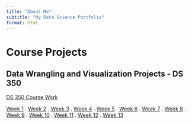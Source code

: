 ```yaml
---
title: "About Me"
subtitle: "My Data Science Portfolio"
format: html
---
```


# Course Projects 

## Data Wrangling and Visualization Projects - DS 350
[DS 350 Course Work](350_projects.qmd)

[Week 1](/350_Projects/Week_01/week_01.qmd)   .   [Week 2](/350_Projects/Week_02/week_02.qmd)   .   [Week 3](/350_Projects/Week_03/week_03.qmd)   .   [Week 4](/350_Projects/Week_04/week_04.qmd)   .   [Week 5](/350_Projects/Week_05/week_05.qmd)   .   [Week 6](/350_Projects/Week_06/week_06.qmd)   .   [Week 7](/350_Projects/Week_07/week_07.qmd)   .   [Week 8](/350_Projects/Week_08/week_08.qmd)   .   [Week 9](/350_Projects/Week_09/week_09.qmd)   .   [Week 10](/350_Projects/Week_10/week_10.qmd)   .   [Week 11](/350_Projects/Week_11/week_11.qmd)   .   [Week 12](/350_Projects/Week_12/week_12.qmd)   .   [Week 13](/350_Projects/Week_13/week_13.qmd)



